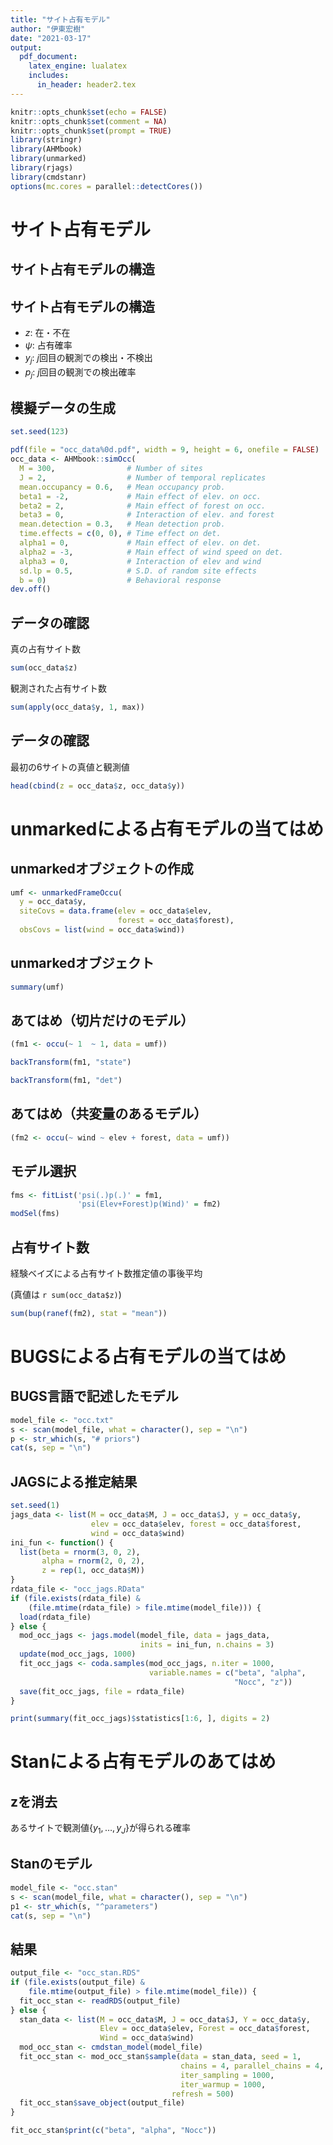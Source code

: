 ```yaml
---
title: "サイト占有モデル"
author: "伊東宏樹"
date: "2021-03-17"
output:
  pdf_document:
    latex_engine: lualatex
    includes:
      in_header: header2.tex
---
```


```r
knitr::opts_chunk$set(echo = FALSE)
knitr::opts_chunk$set(comment = NA)
knitr::opts_chunk$set(prompt = TRUE)
library(stringr)
library(AHMbook)
library(unmarked)
library(rjags)
library(cmdstanr)
options(mc.cores = parallel::detectCores())
```

# サイト占有モデル

## サイト占有モデルの構造

\includegraphics[width=11cm]{Site_occ.pdf}

## サイト占有モデルの構造

\begin{align*}
z &\sim \mathrm{Bern}(\psi) \\
y_j &\sim \mathrm{Bern}(z p_j)
\end{align*}

- $z$: 在・不在
- $\psi$: 占有確率
- $y_j$: $j$回目の観測での検出・不検出
- $p_j$: $j$回目の観測での検出確率

## 模擬データの生成

```r
set.seed(123)
```


```r
pdf(file = "occ_data%0d.pdf", width = 9, height = 6, onefile = FALSE)
occ_data <- AHMbook::simOcc(
  M = 300,                # Number of sites
  J = 2,                  # Number of temporal replicates
  mean.occupancy = 0.6,   # Mean occupancy prob.
  beta1 = -2,             # Main effect of elev. on occ.
  beta2 = 2,              # Main effect of forest on occ.
  beta3 = 0,              # Interaction of elev. and forest
  mean.detection = 0.3,   # Mean detection prob.
  time.effects = c(0, 0), # Time effect on det.
  alpha1 = 0,             # Main effect of elev. on det.
  alpha2 = -3,            # Main effect of wind speed on det.
  alpha3 = 0,             # Interaction of elev and wind
  sd.lp = 0.5,            # S.D. of random site effects
  b = 0)                  # Behavioral response
dev.off()
```

## データの確認

真の占有サイト数

```r
sum(occ_data$z)
```

観測された占有サイト数

```r
sum(apply(occ_data$y, 1, max))
```

## データの確認

最初の6サイトの真値と観測値

```r
head(cbind(z = occ_data$z, occ_data$y))
```

\includegraphics[width=11cm]{occ_data1.pdf}

\includegraphics[width=11cm]{occ_data2.pdf}

# unmarkedによる占有モデルの当てはめ

## unmarkedオブジェクトの作成

```r
umf <- unmarkedFrameOccu(
  y = occ_data$y,
  siteCovs = data.frame(elev = occ_data$elev,
                        forest = occ_data$forest),
  obsCovs = list(wind = occ_data$wind))
```

## unmarkedオブジェクト

```r
summary(umf)
```

## あてはめ（切片だけのモデル）

```r
(fm1 <- occu(~ 1  ~ 1, data = umf))
```

```r
backTransform(fm1, "state")
```

```r
backTransform(fm1, "det")
```

## あてはめ（共変量のあるモデル）

```r
(fm2 <- occu(~ wind ~ elev + forest, data = umf))
```

## モデル選択

```r
fms <- fitList('psi(.)p(.)' = fm1,
               'psi(Elev+Forest)p(Wind)' = fm2)
modSel(fms)
```

## 占有サイト数

経験ベイズによる占有サイト数推定値の事後平均

(真値は `r sum(occ_data$z)`)

<!-- bup: best unbiassed predictor -->

```r
sum(bup(ranef(fm2), stat = "mean"))
```


# BUGSによる占有モデルの当てはめ

## BUGS言語で記述したモデル

```r
model_file <- "occ.txt"
s <- scan(model_file, what = character(), sep = "\n")
p <- str_which(s, "# priors")
cat(s, sep = "\n")
```

## JAGSによる推定結果

```r
set.seed(1)
jags_data <- list(M = occ_data$M, J = occ_data$J, y = occ_data$y,
                  elev = occ_data$elev, forest = occ_data$forest,
                  wind = occ_data$wind)
ini_fun <- function() {
  list(beta = rnorm(3, 0, 2),
       alpha = rnorm(2, 0, 2),
       z = rep(1, occ_data$M))
}
rdata_file <- "occ_jags.RData"
if (file.exists(rdata_file) &
    (file.mtime(rdata_file) > file.mtime(model_file))) {
  load(rdata_file)
} else {
  mod_occ_jags <- jags.model(model_file, data = jags_data,
                             inits = ini_fun, n.chains = 3)
  update(mod_occ_jags, 1000)
  fit_occ_jags <- coda.samples(mod_occ_jags, n.iter = 1000,
                               variable.names = c("beta", "alpha",
                                                  "Nocc", "z"))
  save(fit_occ_jags, file = rdata_file)
}
```

```r
print(summary(fit_occ_jags)$statistics[1:6, ], digits = 2)
```


# Stanによる占有モデルのあてはめ

## zを消去

あるサイトで観測値$\{y_1,\dots,y_{J}\}$が得られる確率

\begin{align*}
\Pr(\{y_1,\dots,y_{J}\} &\mid \psi, \{p_1,\dots,p_{J}\}) = \\
&\begin{cases}
\mathrm{Bern}(1 \mid \psi) \prod_{j=1}^{J}\mathrm{Bern}(y_{j} \mid p_{j}) & (\exists y_{j} = 1) \\
\mathrm{Bern}(0 \mid \psi) + \mathrm{Bern}(1 \mid \psi) \prod_{j=1}^{J}\mathrm{Bern}(0 \mid p_{j}) & (\forall y_{j} = 0)
\end{cases}
\end{align*}

## Stanのモデル

```r
model_file <- "occ.stan"
s <- scan(model_file, what = character(), sep = "\n")
p1 <- str_which(s, "^parameters")
cat(s, sep = "\n")
```

## 結果

```r
output_file <- "occ_stan.RDS"
if (file.exists(output_file) &
    file.mtime(output_file) > file.mtime(model_file)) {
  fit_occ_stan <- readRDS(output_file)
} else {
  stan_data <- list(M = occ_data$M, J = occ_data$J, Y = occ_data$y,
                    Elev = occ_data$elev, Forest = occ_data$forest,
                    Wind = occ_data$wind)
  mod_occ_stan <- cmdstan_model(model_file)
  fit_occ_stan <- mod_occ_stan$sample(data = stan_data, seed = 1,
                                      chains = 4, parallel_chains = 4,
                                      iter_sampling = 1000,
                                      iter_warmup = 1000,
                                    refresh = 500)
  fit_occ_stan$save_object(output_file)
}
```

```r
fit_occ_stan$print(c("beta", "alpha", "Nocc"))
```
